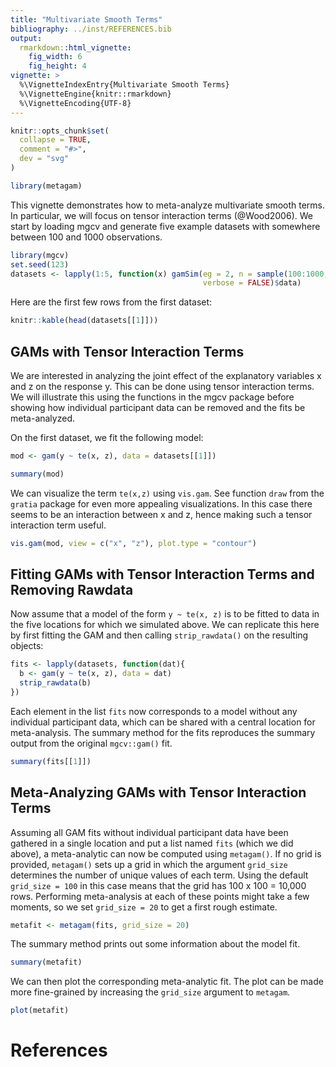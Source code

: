 ```yaml
---
title: "Multivariate Smooth Terms"
bibliography: ../inst/REFERENCES.bib
output: 
  rmarkdown::html_vignette:
    fig_width: 6
    fig_height: 4
vignette: >
  %\VignetteIndexEntry{Multivariate Smooth Terms}
  %\VignetteEngine{knitr::rmarkdown}
  %\VignetteEncoding{UTF-8}
---
```


```r
knitr::opts_chunk$set(
  collapse = TRUE,
  comment = "#>",
  dev = "svg"
)
```

```r
library(metagam)
```

This vignette demonstrates how to meta-analyze multivariate smooth terms. In particular, we will focus on tensor interaction terms (@Wood2006). We start by loading mgcv and generate five example datasets with somewhere between 100 and 1000 observations.

```r
library(mgcv)
set.seed(123)
datasets <- lapply(1:5, function(x) gamSim(eg = 2, n = sample(100:1000, 1), 
                                           verbose = FALSE)$data)
```

Here are the first few rows from the first dataset:

```r
knitr::kable(head(datasets[[1]]))
```

## GAMs with Tensor Interaction Terms

We are interested in analyzing the joint effect of the explanatory variables x and z on the response y. This can be done using tensor interaction terms. We will illustrate this using the functions in the mgcv package before showing how individual participant data can be removed and the fits be meta-analyzed.

On the first dataset, we fit the following model:

```r
mod <- gam(y ~ te(x, z), data = datasets[[1]])
```

```r
summary(mod)
```

We can visualize the term `te(x,z)` using `vis.gam`. See function `draw` from the `gratia` package for even more appealing visualizations. In this case there seems to be an interaction between x and z, hence making such a tensor interaction term useful.

```r
vis.gam(mod, view = c("x", "z"), plot.type = "contour")
```

## Fitting GAMs with Tensor Interaction Terms and Removing Rawdata

Now assume that a model of the form `y ~ te(x, z)` is to be fitted to data in the five locations for which we simulated above. We can replicate this here by first fitting the GAM and then calling `strip_rawdata()` on the resulting objects:

```r
fits <- lapply(datasets, function(dat){
  b <- gam(y ~ te(x, z), data = dat)
  strip_rawdata(b)
})
```

Each element in the list `fits` now corresponds to a model without any individual participant data, which can be shared with a central location for meta-analysis. The summary method for the fits reproduces the summary output from the original `mgcv::gam()` fit.

```r
summary(fits[[1]])
```


## Meta-Analyzing GAMs with Tensor Interaction Terms

Assuming all GAM fits without individual participant data have been gathered in a single location and put a list named `fits` (which we did above), a meta-analytic can now be computed using `metagam()`. If no grid is provided, `metagam()` sets up a grid in which the argument `grid_size` determines the number of unique values of each term. Using the default `grid_size = 100` in this case means that the grid has 100 x 100 = 10,000 rows. Performing meta-analysis at each of these points might take a few moments, so we set `grid_size = 20` to get a first rough estimate.

```r
metafit <- metagam(fits, grid_size = 20)
```

The summary method prints out some information about the model fit.

```r
summary(metafit)
```

We can then plot the corresponding meta-analytic fit. The plot can be made more fine-grained by increasing the `grid_size` argument to `metagam`.

```r
plot(metafit)
```

# References
